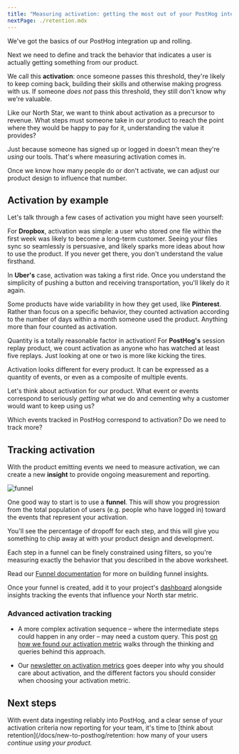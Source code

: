 ```yaml
---
title: "Measuring activation: getting the most out of your PostHog integration"
nextPage: ./retention.mdx
---
```



<AnalyticsPlannerTip />

We've got the basics of our PostHog integration up and rolling.

Next we need to define and track the behavior that indicates a user is actually getting something from our product.

We call this **activation**: once someone passes this threshold, they're likely to keep coming back, building their skills and otherwise making progress with us. If someone *does not* pass this threshold, they still don't know why we're valuable.

Like our North Star, we want to think about activation as a precursor to revenue. What steps must someone take in our product to reach the point where they would be happy to pay for it, understanding the value it provides?

Just because someone has signed up or logged in doesn't mean they're *using* our tools. That's where measuring activation comes in.

Once we know how many people do or don't activate, we can adjust our product design to influence that number.

## Activation by example

Let's talk through a few cases of activation you might have seen yourself:

For **Dropbox**, activation was simple: a user who stored one file within the first week was likely to become a long-term customer. Seeing your files sync so seamlessly is persuasive, and likely sparks more ideas about how to use the product. If you never get there, you don't understand the value firsthand.

In **Uber's** case, activation was taking a first ride. Once you understand the simplicity of pushing a button and receiving transportation, you'll likely do it again.

Some products have wide variability in how they get used, like **Pinterest**. Rather than focus on a specific behavior, they counted activation according to the number of days within a month someone used the product. Anything more than four counted as activation.

Quantity is a totally reasonable factor in activation! For **PostHog's** session replay product, we count activation as anyone who has watched at least five replays. Just looking at one or two is more like kicking the tires.

Activation looks different for every product. It can be expressed as a quantity of events, or even as a composite of multiple events.

<Admonition icon="IconPencil" title="Activation planning">

Let's think about activation for our product. What event or events correspond to seriously *getting* what we do and cementing why a customer would want to keep using us?

Which events tracked in PostHog correspond to activation? Do we need to track more?

</Admonition>

## Tracking activation

With the product emitting events we need to measure activation, we can create a new **insight** to provide ongoing measurement and reporting.  

![funnel](https://res.cloudinary.com/dmukukwp6/image/upload/funnel_aa53c78746.png)

One good way to start is to use a **funnel**. This will show you progression from the total population of users (e.g. people who have logged in) toward the events that represent your activation. 

You'll see the percentage of dropoff for each step, and this will give you something to chip away at with your product design and development.

Each step in a funnel can be finely constrained using filters, so you're measuring exactly the behavior that you described in the above worksheet.

Read our [Funnel documentation](/docs/product-analytics/funnels) for more on building funnel insights. 

Once your funnel is created, add it to your project's [dashboard](/docs/product-analytics/dashboards) alongside insights tracking the events that influence your North star metric.

### Advanced activation tracking

- A more complex activation sequence – where the intermediate steps could happen in any order – may need a custom query. This post [on how we found our activation metric](product-engineers/activation-metrics) walks through the thinking and queries behind this approach.

- Our [newsletter on activation metrics](/newsletter/wtf-is-activation) goes deeper into why you should care about activation, and the different factors you should consider when choosing your activation metric.

## Next steps

With event data ingesting reliably into PostHog, and a clear sense of your activation criteria now reporting for your team, it's time to [think about retention](/docs/new-to-posthog/retention: how many of your users *continue using your product.*